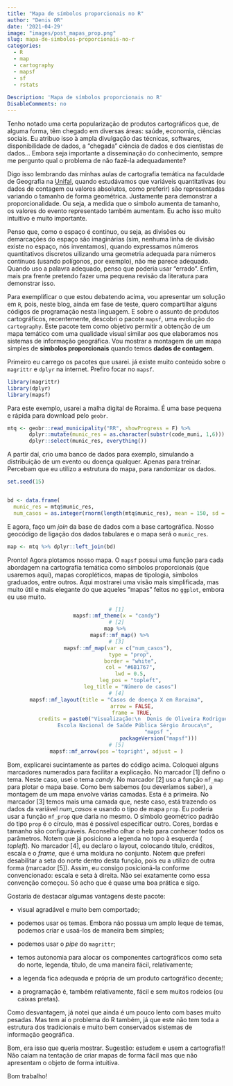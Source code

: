 ```yaml
---
title: "Mapa de símbolos proporcionais no R"
author: "Denis OR"
date: '2021-04-29'
image: "images/post_mapas_prop.png"
slug: mapa-de-simbolos-proporcionais-no-r
categories:
  - R
  - map
  - cartography
  - mapsf
  - sf
  - rstats
  
Description: 'Mapa de símbolos proporcionais no R'
DisableComments: no
---
```


Tenho notado uma certa popularização de produtos cartográficos que, de alguma forma, têm chegado em diversas áreas: saúde, economia, ciências sociais. Eu atribuo isso à ampla divulgação das técnicas, softwares, disponibilidade de dados, a "chegada" ciência de dados e dos cientistas de dados... Embora seja importante a disseminação do conhecimento, sempre me pergunto qual o problema de não fazê-la adequadamente?

Digo isso lembrando das minhas aulas de cartografia temática na faculdade de Geografia na [Unifal](https://www.unifal-mg.edu.br/geografia/), quando estudávamos que variáveis quantitativas (ou dados de contagem ou valores absolutos, como preferir) são representadas variando o tamanho de forma geométrica. Justamente para demonstrar a proporcionalidade. Ou seja, a medida que o simbolo aumenta de tamanho, os valores do evento representado também aumentam. Eu acho isso muito intuitivo e muito importante.

Penso que, como o espaço é contínuo, ou seja, as divisões ou demarcações do espaço são imaginárias (sim, nenhuma linha de divisão existe no espaço, nós inventamos), quando expressamos números quantitativos discretos uilizando uma geometria adequada para números contínuos (usando polígonos, por exemplo), não me parece adequado. Quando uso a palavra adequado, penso que poderia usar "errado". Enfim, mais pra frente pretendo fazer uma pequena revisão da literatura para demonstrar isso.

Para exemplificar o que estou debatendo acima, vou apresentar um solução em `R`, pois, neste blog, ainda em fase de teste, quero compartilhar alguns códigos de programação nesta linguagem. E sobre o assunto de produtos cartográficos, recentemente, descobri o pacote `mapsf`, uma evolução do `cartography`. Este pacote tem como objetivo permitir a obtenção de um mapa temático com uma qualidade visual similar aos que elaboramos nos sistemas de informação geográfica. Vou mostrar a montagem de um mapa simples de **símbolos proporcionais** quando temos **dados de contagem**.

Primeiro eu carrego os pacotes que usarei. já existe muito conteúdo sobre o `magrittr` e `dplyr` na internet. Prefiro focar no `mapsf`.

```r
library(magrittr)
library(dplyr)
library(mapsf)
```

Para este exemplo, usarei a malha digital de Roraima. É uma base pequena e rápida para download pelo `geobr`.

```r
mtq <- geobr::read_municipality("RR", showProgress = F) %>%
       dplyr::mutate(munic_res = as.character(substr(code_muni, 1,6))) %>%
       dplyr::select(munic_res, everything())
```

A partir daí, crio uma banco de dados para exemplo, simulando a distribuição de um evento ou doença qualquer. Apenas para treinar. Percebam que eu utilizo a estrutura do mapa, para randomizar os dados.

```r
set.seed(15)


bd <- data.frame(
  munic_res = mtq$munic_res,
  num_casos = as.integer(rnorm(length(mtq$munic_res), mean = 150, sd = 88.42953)))

```

E agora, faço um *join* da base de dados com a base cartográfica. Nosso geocódigo de ligação dos dados tabulares e o mapa será o `munic_res`.

```r
map <- mtq %>% dplyr::left_join(bd)
```

Pronto! Agora plotamos nosso mapa. O `mapsf` possui uma função para cada abordagem na cartografia temática como símbolos proporcionais (que usaremos aqui), mapas coropléticos, mapas de tipologia, símbolos graduados, entre outros. Aqui mostrarei uma visão mais simplificada, mas muito útil e mais elegante do que aqueles "mapas" feitos no `ggplot`, embora eu use muito.

<center>

```r

# [1]
mapsf::mf_theme(x = "candy")
# [2]
map %>% 
  mapsf::mf_map() %>%
# [3]
  mapsf::mf_map(var = c("num_casos"), 
         type = "prop",
         border = "white",
         col = "#6B1767",
         lwd = 0.5,
         leg_pos = "topleft",
         leg_title = "Número de casos")
# [4]
mapsf::mf_layout(title = "Casos de doença X em Roraima",
          arrow = FALSE,
          frame = TRUE,
          credits = paste0("Visualização:\n  Denis de Oliveira Rodrigues
            Escola Nacional de Saúde Pública Sérgio Arouca\n",
                           "mapsf ",
                           packageVersion("mapsf")))
# [5]
mapsf::mf_arrow(pos ='topright', adjust = )
```

</center>

Bom, explicarei sucintamente as partes do código acima. Coloquei alguns marcadores numerados para facilitar a explicação. No marcador [1] defino o tema. Neste caso, usei o tema *candy*. No marcador [2] uso a função `mf_map` para plotar o mapa base. Como bem sabemos (ou deveríamos saber), a montagem de um mapa envolve várias camadas. Esta é a primeira. No marcador [3] temos mais uma camada que, neste caso, está trazendo os dados da variável *num_casos* e usando o tipo de mapa `prop`. Eu poderia usar a função `mf_prop` que daria no mesmo. O símbolo geométrico padrão do tipo `prop` é o círculo, mas é possível especificar outro. Cores, bordas e tamanho são configuráveis. Aconselho olhar o help para conhecer todos os parâmetros. Notem que já posiciono a legenda no topo à esquerda ( *topleft*). No marcador [4], eu declaro o layout, colocando título, créditos, escala e o *frame*, que é uma moldura no conjunto. Notem que preferi desabilitar a seta do norte dentro desta função, pois eu a utilizo de outra forma (marcador [5]). Assim, eu consigo posicioná-la conforme convencionado: escala e seta à direita. Não sei exatamente como essa convenção começou. Só acho que é quase uma boa prática e sigo.

Gostaria de destacar algumas vantagens deste pacote:

-   visual agradável e muito bem comportado;

-   podemos usar os temas. Embora não possua um amplo leque de temas, podemos criar e usaá-los de maneira bem simples;

-   podemos usar o *pipe* do `magrittr`;

-   temos autonomia para alocar os componentes cartográficos como seta do norte, legenda, título, de uma maneira fácil, relativamente;

-   a legenda fica adequada e própria de um produto cartográfico decente;

-   a programação é, também relativamente, fácil e sem muitos rodeios (ou caixas pretas).

Como desvantagem, já notei que ainda é um pouco lento com bases muito pesadas. Mas tem aí o problema do R também, já que este não tem toda a estrutura dos tradicionais e muito bem conservados sistemas de informação geográfica.

Bom, era isso que queria mostrar. Sugestão: estudem e usem a cartografia!! Não caiam na tentação de criar mapas de forma fácil mas que não apresentam o objeto de forma intuitiva.


Bom trabalho!
